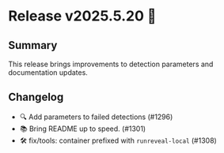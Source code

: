 # Release v2025.5.20 🚀

## Summary
This release brings improvements to detection parameters and documentation updates.

## Changelog
* 🔍 Add parameters to failed detections (#1296)
* 📚 Bring README up to speed. (#1301)
* 🛠️ fix/tools: container prefixed with `runreveal-local` (#1308)
